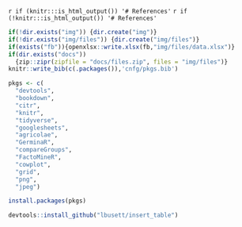 
`r if (knitr:::is_html_output()) '# References'`
`r if (!knitr:::is_html_output()) '# References'`

```r
if(!dir.exists("img")) {dir.create("img")}
if(!dir.exists("img/files")) {dir.create("img/files")}
if(exists("fb")){openxlsx::write.xlsx(fb,"img/files/data.xlsx")}
if(dir.exists("docs"))
  {zip::zipr(zipfile = "docs/files.zip", files = "img/files")}
knitr::write_bib(c(.packages()),'cnfg/pkgs.bib')
```

```r

pkgs <- c(
  "devtools",
  "bookdown",
  "citr",
  "knitr",
  "tidyverse",
  "googlesheets",
  "agricolae",
  "GerminaR",
  "compareGroups",
  "FactoMineR",
  "cowplot",
  "grid",
  "png",
  "jpeg")

install.packages(pkgs)

devtools::install_github("lbusett/insert_table")

```

